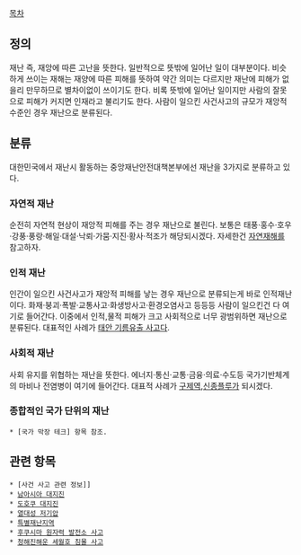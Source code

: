 [[목차]]

== 정의 ==
재난 즉, 재앙에 따른 고난을 뜻한다. 일반적으로 뜻밖에 일어난 일이 대부분이다. 비슷하게 쓰이는 재해는 재양에 따른 피해를 뜻하여 약간 의미는 다르지만 재난에 피해가 없을리 만무하므로 별차이없이 쓰이기도 한다. 비록 뜻밖에 일어난 일이지만 사람의 잘못으로 피해가 커지면 인재라고 불리기도 한다. 사람이 일으킨 사건사고의 규모가 재앙적수준인 경우 재난으로 분류된다.

== 분류 ==
대한민국에서 재난시 활동하는 중앙재난안전대책본부에선 재난을 3가지로 분류하고 있다.

=== 자연적 재난 ===
순전히 자연적 현상이 재앙적 피해를 주는 경우 재난으로 불린다. 보통은 태풍·홍수·호우·강풍·풍랑·해일·대설·낙뢰·가뭄·지진·황사·적조가 해당되시겠다. 자세한건 [[자연재해]]를 참고하자. 

=== 인적 재난 ===
인간이 일으킨 사건사고가 재앙적 피해를 낳는 경우 재난으로 분류되는게 바로 인적재난이다. 화재·붕괴·폭발·교통사고·화생방사고·환경오염사고 등등등 사람이 일으킨건 다 여기로 들어간다. 이중에서 인적,물적 피해가 크고 사회적으로 너무 광범위하면 재난으로 분류된다. 대표적인 사례가 [[태안 기름유출 사고]]다.

=== 사회적 재난 ===
사회 유지를 위협하는 재난을 뜻한다. 에너지·통신·교통·금융·의료·수도등 국가기반체계의 마비나 전염병이 여기에 들어간다. 대표적 사례가 [[구제역]],[[신종플루]]가 되시겠다.

=== 종합적인 국가 단위의 재난 ===
 * [국가 막장 테크] 항목 참조.

== 관련 항목 ==
 * [사건 사고 관련 정보]]
 * [[남아시아 대지진]]
 * [[도호쿠 대지진]]
 * [[열대성 저기압]]
 * [[특별재난지역]]
 * [[후쿠시마 원자력 발전소 사고]]
 * [[청해진해운 세월호 침몰 사고]]
